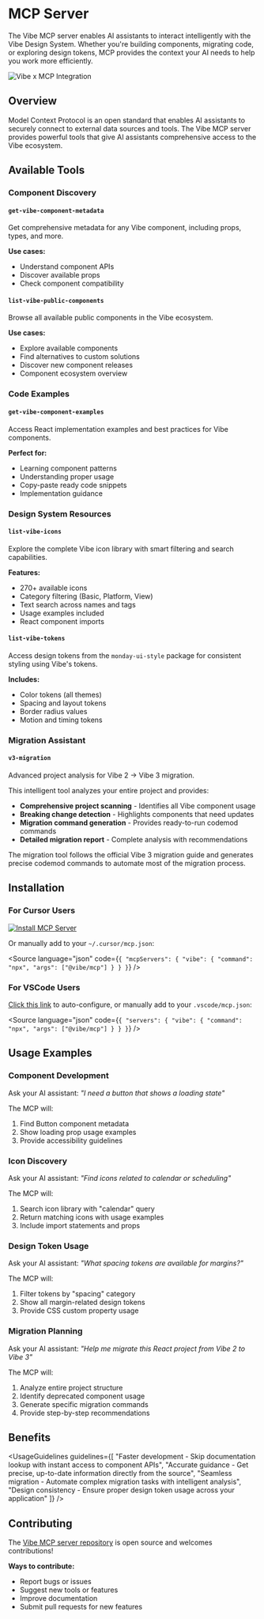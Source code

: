 
<Meta title="MCP [New]" />

# MCP Server

The Vibe MCP server enables AI assistants to interact intelligently with the Vibe Design System. Whether you're building components, migrating code, or exploring design tokens, MCP provides the context your AI needs to help you work more efficiently.

<div style={{ width: "100%", display: "flex" }}>
  <img
    src={vibeXMcp}
    alt="Vibe x MCP Integration"
    style={{ maxWidth: 800, width: "100%", borderRadius: "var(--border-radius-medium)", marginInline: "auto" }}
  />
</div>

## Overview

Model Context Protocol is an open standard that enables AI assistants to securely connect to external data sources and tools. The Vibe MCP server provides powerful tools that give AI assistants comprehensive access to the Vibe ecosystem.

## Available Tools

### Component Discovery

#### `get-vibe-component-metadata`

Get comprehensive metadata for any Vibe component, including props, types, and more.

**Use cases:**

- Understand component APIs
- Discover available props
- Check component compatibility

#### `list-vibe-public-components`

Browse all available public components in the Vibe ecosystem.

**Use cases:**

- Explore available components
- Find alternatives to custom solutions
- Discover new component releases
- Component ecosystem overview

### Code Examples

#### `get-vibe-component-examples`

Access React implementation examples and best practices for Vibe components.

**Perfect for:**

- Learning component patterns
- Understanding proper usage
- Copy-paste ready code snippets
- Implementation guidance

### Design System Resources

#### `list-vibe-icons`

Explore the complete Vibe icon library with smart filtering and search capabilities.

**Features:**

- 270+ available icons
- Category filtering (Basic, Platform, View)
- Text search across names and tags
- Usage examples included
- React component imports

#### `list-vibe-tokens`

Access design tokens from the `monday-ui-style` package for consistent styling using Vibe's tokens.

**Includes:**

- Color tokens (all themes)
- Spacing and layout tokens
- Border radius values
- Motion and timing tokens

### Migration Assistant

#### `v3-migration`

Advanced project analysis for Vibe 2 → Vibe 3 migration.

This intelligent tool analyzes your entire project and provides:

- **Comprehensive project scanning** - Identifies all Vibe component usage
- **Breaking change detection** - Highlights components that need updates
- **Migration command generation** - Provides ready-to-run codemod commands
- **Detailed migration report** - Complete analysis with recommendations

<Tip title="Migration Made Easy">
  The migration tool follows the official Vibe 3 migration guide and generates precise codemod commands to automate most
  of the migration process.
</Tip>

## Installation

### For Cursor Users

[![Install MCP Server](https://cursor.com/deeplink/mcp-install-dark.svg)](https://cursor.com/install-mcp?name=vibe&config=eyJjb21tYW5kIjoibnB4IEB2aWJlL21jcCJ9)

Or manually add to your `~/.cursor/mcp.json`:

<Source
  language="json"
  code={`{
  "mcpServers": {
    "vibe": {
      "command": "npx",
      "args": ["@vibe/mcp"]
    }
  }
}`}
/>

### For VSCode Users

[Click this link](vscode://mcp-server/add?config=%7B%22name%22%3A%22vibe%22%2C%22command%22%3A%22npx%22%2C%22args%22%3A%5B%22-y%22%2C%22%40vibe%2Fmcp%22%5D%7D) to auto-configure, or manually add to your `.vscode/mcp.json`:

<Source
  language="json"
  code={`{
  "servers": {
    "vibe": {
      "command": "npx",
      "args": ["@vibe/mcp"]
    }
  }
}`}
/>

## Usage Examples

### Component Development

Ask your AI assistant: _"I need a button that shows a loading state"_

The MCP will:

1. Find Button component metadata
2. Show loading prop usage examples
3. Provide accessibility guidelines

### Icon Discovery

Ask your AI assistant: _"Find icons related to calendar or scheduling"_

The MCP will:

1. Search icon library with "calendar" query
2. Return matching icons with usage examples
3. Include import statements and props

### Design Token Usage

Ask your AI assistant: _"What spacing tokens are available for margins?"_

The MCP will:

1. Filter tokens by "spacing" category
2. Show all margin-related design tokens
3. Provide CSS custom property usage

### Migration Planning

Ask your AI assistant: _"Help me migrate this React project from Vibe 2 to Vibe 3"_

The MCP will:

1. Analyze entire project structure
2. Identify deprecated component usage
3. Generate specific migration commands
4. Provide step-by-step recommendations

## Benefits

<UsageGuidelines
  guidelines={[
    "Faster development - Skip documentation lookup with instant access to component APIs",
    "Accurate guidance - Get precise, up-to-date information directly from the source",
    "Seamless migration - Automate complex migration tasks with intelligent analysis",
    "Design consistency - Ensure proper design token usage across your application"
  ]}
/>

## Contributing

The [Vibe MCP server repository](https://github.com/mondaycom/vibe/tree/main/packages/mcp) is open source and welcomes contributions!

**Ways to contribute:**

- Report bugs or issues
- Suggest new tools or features
- Improve documentation
- Submit pull requests for new features
